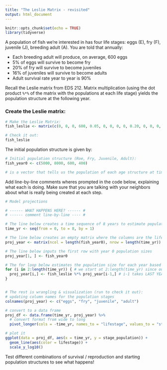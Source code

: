 ```yaml
---
title: "The Leslie Matrix - revisited"
output: html_document
---
```


```r
knitr::opts_chunk$set(echo = TRUE) 
library(tidyverse)
```

A population of fish we're interested in has four life stages: eggs (E), fry (F), juvenile (J), breeding adult (A). You are told that annually:

- Each breeding adult will produce, on average, 600 eggs
- 5% of eggs will survive to become fry
- 20% of fry will survive to become juveniles
- 16% of juveniles will survive to become adults
- Adult survival rate year to year is 90%

Recall the Leslie matrix from EDS 212. Matrix multiplication (using the dot product `%*%` of the matrix with the populations at each life stage) yields the population structure at the following year. 

### Create the Leslie matrix:

```r
# Make the Leslie Matrix:
fish_leslie <- matrix(c(0, 0, 0, 600, 0.05, 0, 0, 0, 0, 0.20, 0, 0, 0, 0, 0.16, 0.9), nrow = 4, ncol = 4, byrow = TRUE)

# Check it out: 
fish_leslie
```

The initial population structure is given by: 
```r
# Initial population structure (Roe, Fry, Juvenile, Adult): 
fish_year0 <- c(5000, 8000, 600, 400)

# is a vector that tells us the population of each age structure at time = 0
```


Add line-by-line comments wheres prompted in the code below, explaining what each is doing. Make sure that you are talking with your neighbors about what is really being created at each step. 

```r
# Model projections

# ------ WHAT HAPPENS HERE? ------ #
# ------ comment line-by-line ---- #

# The line below creates a time sequence of 8 years to estimate population size
time_yr <- seq(from = 0, to = 8, by = 1)

# The line below creates an empty matrix where the columns are the life stages 
proj_year <- matrix(ncol = length(fish_year0), nrow = length(time_yr))

# The line below inputs the first row with year 0 population sizes
proj_year[1, ] <- fish_year0

# The for loop below estimates the population size for each year based on population size on the previous year
for (i in 2:length(time_yr)) { # we start at 2:length(time_yr) since our first row is already filled in! we already know the population at time 0
  proj_year[i,] <- fish_leslie %*% proj_year[i-1,] # i-1 takes LAST YEAR'S population size
}


# The rest is wrangling & visualization (run to check it out):
# updating column names for the population stages
colnames(proj_year) <- c("eggs", "fry", "juvenile", "adult")

# convert to a data frame
proj_df <- data.frame(time_yr, proj_year) %>% 
  # convert format from wide to long
  pivot_longer(cols = -time_yr, names_to = "lifestage", values_to = "stage_population")

# plot it
ggplot(data = proj_df, aes(x = time_yr, y = stage_population)) +
  geom_line(aes(color = lifestage)) +
  scale_y_log10()

```

Test different combinations of survival / reproduction and starting population structures to see what happens! 
